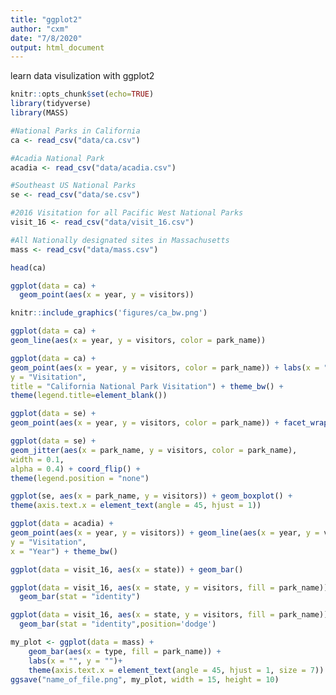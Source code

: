 ```yaml
---
title: "ggplot2"
author: "cxm"
date: "7/8/2020"
output: html_document
---
```


learn data visulization with ggplot2
```r
knitr::opts_chunk$set(echo=TRUE)
library(tidyverse)
library(MASS)
```
```r
#National Parks in California
ca <- read_csv("data/ca.csv") 

#Acadia National Park
acadia <- read_csv("data/acadia.csv")

#Southeast US National Parks
se <- read_csv("data/se.csv")

#2016 Visitation for all Pacific West National Parks
visit_16 <- read_csv("data/visit_16.csv")

#All Nationally designated sites in Massachusetts
mass <- read_csv("data/mass.csv")
```
```r
head(ca)
```
```r
ggplot(data = ca) + 
  geom_point(aes(x = year, y = visitors))
```
```r
knitr::include_graphics('figures/ca_bw.png')
```
```r
ggplot(data = ca) +
geom_line(aes(x = year, y = visitors, color = park_name))
```
```r
ggplot(data = ca) +
geom_point(aes(x = year, y = visitors, color = park_name)) + labs(x = "Year",
y = "Visitation",
title = "California National Park Visitation") + theme_bw() +
theme(legend.title=element_blank())
```

```r
ggplot(data = se) +
geom_point(aes(x = year, y = visitors, color = park_name)) + facet_wrap(~ state, scales = "free")
```
```r
ggplot(data = se) +
geom_jitter(aes(x = park_name, y = visitors, color = park_name),
width = 0.1,
alpha = 0.4) + coord_flip() +
theme(legend.position = "none")
```
```r
ggplot(se, aes(x = park_name, y = visitors)) + geom_boxplot() +
theme(axis.text.x = element_text(angle = 45, hjust = 1))
```

```r
ggplot(data = acadia) +
geom_point(aes(x = year, y = visitors)) + geom_line(aes(x = year, y = visitors)) + geom_smooth(aes(x = year, y = visitors)) + labs(title = "Acadia National Park Visitation",
y = "Visitation",
x = "Year") + theme_bw()
```
```r
ggplot(data = visit_16, aes(x = state)) + geom_bar()
```
```r
ggplot(data = visit_16, aes(x = state, y = visitors, fill = park_name))+
  geom_bar(stat = "identity")
```
```r
ggplot(data = visit_16, aes(x = state, y = visitors, fill = park_name))+
  geom_bar(stat = "identity",position='dodge')
```
```r
my_plot <- ggplot(data = mass) +
    geom_bar(aes(x = type, fill = park_name)) +
    labs(x = "", y = "")+
    theme(axis.text.x = element_text(angle = 45, hjust = 1, size = 7))
ggsave("name_of_file.png", my_plot, width = 15, height = 10)
```
 
